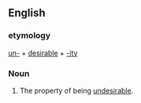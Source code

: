 ==English==

===etymology===
[[un-]] + [[desirable]] + [[-ity]]

===Noun===
{{en-noun|-}}

#The property of being [[undesirable]].